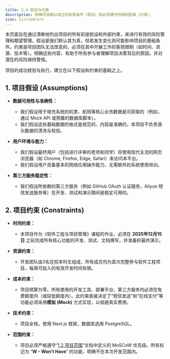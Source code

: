```yaml
---
title: 2.4 假设与约束
description: 明确项目赖以成立的前提条件（假设）和必须遵守的限制因素（约束）。
icon: CircleAlert
---
```


<Callout title="页面内容" type="info">
  本页面旨在通过清晰地列出项目的所有前提假设和外部约束，来进行有效的风险管理和期望管理。假设是我们默认其为真，但若发生变化则可能影响项目的基础条件。约束是项目团队无法改变的、必须在其中开展工作的客观限制（如时间、资源、技术等）。明确这些内容，有助于所有参与者理解项目决策背后的原因，并对潜在的风险保持警惕。
</Callout>

项目的成功规划与执行，建立在以下假设和约束的基础之上。

## 1. 项目假设 (Assumptions)

* **数据可用性与准确性：**
    * 我们假设用于填充系统的机票、航班等核心业务数据是可获取的（例如，通过 Mock API 或预置的数据库脚本）。
    * 我们假设这些基础数据的格式是规范的、内容是准确的，本项目不负责源头数据的清洗与校验。

* **用户环境与能力：**
    * 我们假设最终用户（包括进行评审的老师和同学）将使用现代主流的网页浏览器（如 Chrome, Firefox, Edge, Safari）来访问本平台。
    * 我们假设用户具备基本的网络应用操作能力，无需额外的系统使用培训。

* **第三方服务稳定性：**
    * 我们假设所依赖的第三方服务（例如 GitHub OAuth 认证服务，Aliyun 短信发送服务等）在开发、测试和演示期间是稳定可用的。

## 2. 项目约束 (Constraints)

* **时间约束：**
    * 本项目作为《软件工程与项目管理》课程的作业，必须在 **2025年12月15日** 之前完成所有核心功能的开发、测试、文档撰写，并准备好最终演示。

* **资源约束：**
    * 开发团队由3名在校本科生组成，所有成员均为首次完整参与软件工程项目，每周可投入的有效开发时间有限。

* **成本约束：**
    * 项目预算为零。所有使用的开发工具、部署平台、第三方服务均必须在免费额度内（或较低额度内）。此约束直接决定了“短信发送”和“在线支付”等功能必须采用**模拟 (Mock)** 方式实现，以规避真实费用。

* **技术约束：**
    * 项目全栈，使用 Next.js 框架，数据库选用 PostgreSQL。

* **范围约束：**
    * 项目必须严格遵守“[1.2 项目范围](../introduction/scope.mdx)”文档中定义的 MoSCoW 优先级。所有标记为 “**W - Won't Have**” 的功能，明确不在本次开发范围内。

